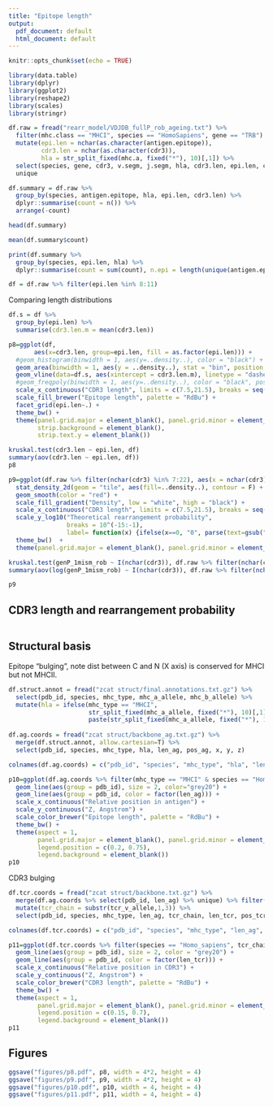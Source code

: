 ```yaml
---
title: "Epitope length"
output:
  pdf_document: default
  html_document: default
---
```


```r
knitr::opts_chunk$set(echo = TRUE)
```


```r
library(data.table)
library(dplyr)
library(ggplot2)
library(reshape2)
library(scales)
library(stringr)
```

```r
df.raw = fread("rearr_model/VDJDB_fullP_rob_ageing.txt") %>%
  filter(mhc.class == "MHCI", species == "HomoSapiens", gene == "TRB") %>% 
  mutate(epi.len = nchar(as.character(antigen.epitope)),
         cdr3.len = nchar(as.character(cdr3)),
         hla = str_split_fixed(mhc.a, fixed("*"), 10)[,1]) %>%
  select(species, gene, cdr3, v.segm, j.segm, hla, cdr3.len, epi.len, cdr3.len, antigen.epitope, genP_1mism_rob) %>%
  unique

df.summary = df.raw %>%
  group_by(species, antigen.epitope, hla, epi.len, cdr3.len) %>%
  dplyr::summarise(count = n()) %>% 
  arrange(-count)

head(df.summary)

mean(df.summary$count)

print(df.summary %>%
  group_by(species, epi.len, hla) %>%
  dplyr::summarise(count = sum(count), n.epi = length(unique(antigen.epitope)), cdr3.len.mean=mean(cdr3.len)) %>% arrange(-count))

df = df.raw %>% filter(epi.len %in% 8:11)
```

Comparing length distributions

```r
df.s = df %>%
  group_by(epi.len) %>%
  summarise(cdr3.len.m = mean(cdr3.len))

p8=ggplot(df,
       aes(x=cdr3.len, group=epi.len, fill = as.factor(epi.len))) +
  #geom_histogram(binwidth = 1, aes(y=..density..), color = "black") +
  geom_area(binwidth = 1, aes(y = ..density..), stat = "bin", position = "stack", color = "black") +
  geom_vline(data=df.s, aes(xintercept = cdr3.len.m), linetype = "dashed") +
  #geom_freqpoly(binwidth = 1, aes(y=..density..), color = "black", position = "stack") +
  scale_x_continuous("CDR3 length", limits = c(7.5,21.5), breaks = seq(8,22,by=3)) + ylab("Fraction of clonotypes") +
  scale_fill_brewer("Epitope length", palette = "RdBu") +
  facet_grid(epi.len~.) +
  theme_bw() +
  theme(panel.grid.major = element_blank(), panel.grid.minor = element_blank(),
        strip.background = element_blank(),
        strip.text.y = element_blank())

kruskal.test(cdr3.len ~ epi.len, df)
summary(aov(cdr3.len ~ epi.len, df))
p8
```

```r
p9=ggplot(df.raw %>% filter(nchar(cdr3) %in% 7:22), aes(x = nchar(cdr3),  y = genP_1mism_rob)) +
  stat_density_2d(geom = "tile", aes(fill=..density..), contour = F) +
  geom_smooth(color = "red") +
  scale_fill_gradient("Density", low = "white", high = "black") +
  scale_x_continuous("CDR3 length", limits = c(7.5,21.5), breaks = seq(8,22,by=3)) + 
  scale_y_log10("Theoretical rearrangement probability",
                breaks = 10^(-15:-1),
                label= function(x) {ifelse(x==0, "0", parse(text=gsub("[+]", "", gsub(".+e", "10^", scientific_format()(x)))))} ) +
  theme_bw()  +
  theme(panel.grid.major = element_blank(), panel.grid.minor = element_blank())

kruskal.test(genP_1mism_rob ~ I(nchar(cdr3)), df.raw %>% filter(nchar(cdr3) %in% 7:22))
summary(aov(log(genP_1mism_rob) ~ I(nchar(cdr3)), df.raw %>% filter(nchar(cdr3) %in% 7:22, genP_1mism_rob > 0)))

p9
```

## CDR3 length and rearrangement probability

```r
```

## Structural basis

Epitope "bulging", note dist between C and N (X axis) is conserved for MHCI but not MHCII.

```r
df.struct.annot = fread("zcat struct/final.annotations.txt.gz") %>%
  select(pdb_id, species, mhc_type, mhc_a_allele, mhc_b_allele) %>%
  mutate(hla = ifelse(mhc_type == "MHCI",
                      str_split_fixed(mhc_a_allele, fixed("*"), 10)[,1],
                      paste(str_split_fixed(mhc_a_allele, fixed("*"), 10)[,1], str_split_fixed(mhc_b_allele, fixed("*"), 10)[,1], sep = ":")))
  
df.ag.coords = fread("zcat struct/backbone_ag.txt.gz") %>%
  merge(df.struct.annot, allow.cartesian=T) %>%
  select(pdb_id, species, mhc_type, hla, len_ag, pos_ag, x, y, z)

colnames(df.ag.coords) = c("pdb_id", "species", "mhc_type", "hla", "len_ag", "pos_ag", "x_ag", "y_ag", "z_ag")

p10=ggplot(df.ag.coords %>% filter(mhc_type == "MHCI" & species == "Homo_sapiens"), aes(x=pos_ag/(len_ag-1), y=z_ag)) +
  geom_line(aes(group = pdb_id), size = 2, color="grey20") +
  geom_line(aes(group = pdb_id, color = factor(len_ag))) +
  scale_x_continuous("Relative position in antigen") +
  scale_y_continuous("Z, Angstrom") +
  scale_color_brewer("Epitope length", palette = "RdBu") +
  theme_bw() +
  theme(aspect = 1,
        panel.grid.major = element_blank(), panel.grid.minor = element_blank(), 
        legend.position = c(0.2, 0.75),
        legend.background = element_blank())
p10
```

CDR3 bulging

```r
df.tcr.coords = fread("zcat struct/backbone.txt.gz") %>%
  merge(df.ag.coords %>% select(pdb_id, len_ag) %>% unique) %>% filter(tcr_region == "CDR3" & mhc_type == "MHCI") %>%
  mutate(tcr_chain = substr(tcr_v_allele,1,3)) %>%
  select(pdb_id, species, mhc_type, len_ag, tcr_chain, len_tcr, pos_tcr, x, y, z)

colnames(df.tcr.coords) = c("pdb_id", "species", "mhc_type", "len_ag", "tcr_chain", "len_tcr", "pos_tcr", "x_tcr", "y_tcr", "z_tcr")

p11=ggplot(df.tcr.coords %>% filter(species == "Homo_sapiens", tcr_chain == "TRB"), aes(x=pos_tcr/(len_tcr-1), y=z_tcr)) +
  geom_line(aes(group = pdb_id), size = 2, color = "grey20") +
  geom_line(aes(group = pdb_id, color = factor(len_tcr))) +
  scale_x_continuous("Relative position in CDR3") +
  scale_y_continuous("Z, Angstrom") +
  scale_color_brewer("CDR3 length", palette = "RdBu") +
  theme_bw() +
  theme(aspect = 1,
        panel.grid.major = element_blank(), panel.grid.minor = element_blank(), 
        legend.position = c(0.15, 0.7),
        legend.background = element_blank())
p11
```

## Figures

```r
ggsave("figures/p8.pdf", p8, width = 4*2, height = 4)
ggsave("figures/p9.pdf", p9, width = 4*2, height = 4)
ggsave("figures/p10.pdf", p10, width = 4, height = 4)
ggsave("figures/p11.pdf", p11, width = 4, height = 4)
```